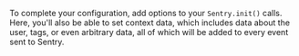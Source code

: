 To complete your configuration, add <PlatformLink to="/configuration/options/">options</PlatformLink> to your `Sentry.init()` calls.
Here, you'll also be able to set context data, which includes data about the <PlatformLink to="/usage/events/enriching-events/user/">user</PlatformLink>, <PlatformLink to="/usage/events/enriching-events/tags/">tags</PlatformLink>, or even <PlatformLink to="/usage/events/enriching-events/context/">arbitrary data</PlatformLink>, all of which will be added to every event sent to Sentry.
